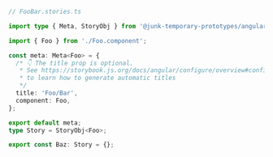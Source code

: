```ts
// FooBar.stories.ts

import type { Meta, StoryObj } from '@junk-temporary-prototypes/angular';

import { Foo } from './Foo.component';

const meta: Meta<Foo> = {
  /* 👇 The title prop is optional.
   * See https://storybook.js.org/docs/angular/configure/overview#configure-story-loading
   * to learn how to generate automatic titles
   */
  title: 'Foo/Bar',
  component: Foo,
};

export default meta;
type Story = StoryObj<Foo>;

export const Baz: Story = {};
```

